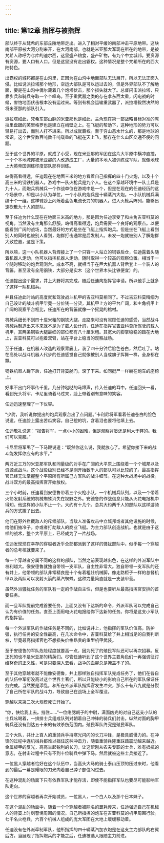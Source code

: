 ```yaml
---
---
---
```

title: 第12章 指挥与被指挥
---



部队终于从梵希的东部丘陵地带走出。进入了相对平缓的南部冲击平原地带。这块南部平原被大河分割来开，在大河南部，也就是米亚那大军现在所在的地带，是被梵希人称呼为仓库的迪尔西，这里盛产粮食，盛产矿物，有九个中立城邦。要资源有资源，要人口有人口。但是这里没有走出霸权。这种情况是整个梵希所在的西大陆特色。

出霸权的城邦都是在山沟里，正因为在山沟中地面部队无法展开，所以无法正面入侵。比如说派拉塔那个地形，空运大部队是可以运过去的，但是外界部队不了解地面，要是在山沟中偶尔藏着几个炮塔伏击，那个损失就大了。总督闪击派拉塔，只靠步兵和骑兵夺取一个个峰岛。至于重武器之类的存在拿东西太重，闪电战的时候，害怕地面伏击根本没有运过来。等到有机会运输重武器了，派拉塔毅然决然的将米亚那的部队引入。

派拉塔如此，梵希东部山脉的米亚那也是如此，主角现在第一部战略目标对准的席拉里盘踞的芙里格罗也是建立在峭壁之上。在飞艇的帮助下，这种地形的势力可以轻易打出去，而别人打不进来。所以成就霸权。至于穷山恶水什么的，那是地球的常识。这个世界数百吨数千吨载重的飞艇在天上飞，那存在什么山区交通不便的问题。

至于这个世界的平原，就成了小受，现在米亚那的军团在这片大平原中横冲直撞，一个个本地城邦被米亚那的人改造成工厂，大量的本地人被训练成军队，就像地球上大英帝国训练印度部队那样训练。

站得高看得远，任迪现在在地面三米的地方看着自己指挥的四十门火炮，以及十个高三米的钢铁机器人。游戏中一队火枪兵是九个人。在这个穿越环境中一队士兵是九十人，而炮兵机械兵一个作战单位在游戏中是一个，但是在现在的任迪经历的这个场景中，却是以小队为单位，一个小队的炮兵是十辆蒸汽大炮。一小队机械兵满编十个一组。这样臂膀上闪烁着蓝色电流长刀的机器人，进入火枪兵阵列，能够迅速砍散九十人的部队。

至于任迪为什么现在在地面三米高的地方，那是因为任迪享受了和主角吉亚科莫的视角。当然没有主角那么舒服。站得高看得远，炮兵需要一个良好的观察点。以便能看到广阔的战场，当然最好的方式是坐在飞艇上指挥炮兵。但是坐在飞艇上看到别人的同时也被别人看到，炮群打击通常是后发制人。未发一炮就被别人了解炮群大致位置，这是下策。

所以嘛，这一小队机器人背焊接上了一个只容一人站立的钢铁后仓，任迪露着头随着机器人走动，他可以指挥机器人走动，随时取得一个较高的观察位置。相当于一个随时移动的炮兵观测台。成本不高，就相当于在巨大机器人背后套上一个装人的背篓。甚至没有全用钢铁，大部分是实木（这个世界木头比铁便宜）的。

任迪提出这个需求，井上大野将其完成，随后任迪向指挥官申请。所以他手上就多了这样一队机械兵。

并且任迪此时站的高度就和驾驶战斗机甲的吉亚科莫相同了。不过吉亚科莫精细为自己设计的战斗机甲毕竟一分价钱一分货，其机甲上方的平台广阔，和主角机甲上广阔的观察平台相比，任迪所在的背篓就像一个摇晃的棺材。

机械兵细长不到四十厘米粗的钢铁大腿，走路来可没有照顾任迪的感受，当然战斗机械兵制造出来本来就不是为了载人设计的，任迪在指挥官吉亚科莫所驾驶的载人机甲，其两条钢铁大腿最细的部位都有八十厘米粗。其宽大的脚掌稳稳的踏在大地上，吉亚科莫可以抱着双臂，站在平台上稳当的观察战场。

至于任迪，在机器人改造的观察背篓上，装了四十分钟后脸色苍白，然后吐了。站在高处以战斗机器人代步的任迪感觉自己就像被别人当成旗子挥舞一样，全身都在飘。

钢铁机器人蹲下后，任迪打开背篓舱门，滚了下来。如同挺尸一样躺在炮车的座椅上。

好事不出门坏事传千里。几分钟哒哒的马蹄声，传入任迪的耳中，任迪回头一看，看到光头将军，卡尼里骑着马过来，脸上带着别有意味的笑容。

任迪迅速整理了一下仪容。

“少尉，我听说你提出的炮兵观察台出了点问题。”卡利尼将军看着任迪苍白的脸色说道。任迪脸上露出苦瓜笑容。自己挖的坑，含着泪也要将他填上去。

任迪敬礼说道：“报告将军，一点小小的困难，但是观察背篓还是利大于弊的。我们可以克服。”

卡尼里将军甩了一下马鞭说道：“既然你这么说，我就放心了。希望你接下来的战斗能发挥你应有的水平。”

两万近三万的米亚那军队和同量级的对手在广阔的大平原上围绕着一个个城邦以及资源点战斗。这个战役级别已经不是刚开始数千人的部队可以比较的了。最高指挥官已经无法掌握整个平原所有所属己方军队的战斗细节。在这种大战场中的战役。战斗双方的最高指挥官开始放权。

三个小时前，任迪看到安德鲁带着三个火枪小队，一个机械兵队列，以及一个带着火箭发射系统的机械蜘蛛消失在视野之外。安德鲁的作战信息只能从火花电报机中得知。他这样的小队不止一个。大约有十几个。总共大约两千人的部队以这样游骑兵的方式撒了出去。

他们在野外拦截敌人的斥候部队，当敌人准备攻击中立城邦或者其他设施的时候，给他们抽冷子。亦或者打劫敌人的商业飞艇。为主力部队创造战机。也就是由于这样的战术，整个大平原上，已经成为了一片战场。

任迪发现现在幸存的穿越者近乎全部都派到了这样的骚扰部队中，似乎每一个穿越者的总考核就要来了。

每一个穿越者分属不同的这样的部队，当然之前表现越出色，在这样的外派军队中权利越大。像安德鲁就独自带领一支军队，自主性非常大。独自带领一支军队的还有井上，他带领的部队非常精良是十个有着粗壮机械脚，像走路柜子一样的总督机甲以及两队可以发射火箭的蒸汽蜘蛛。这种力量简直就是一支装甲营。

虽然外派骚扰任务的军队有一定的作战自主性，但是也要听从最高指挥官安排的首要任务。

而一旦军队提前完成首要任务，上面又没有下达新的命令，外派军队可以完成自己认为有价值的任务。直至上面用电火花电报给你下达新的任务。你将是这支小军队的指挥官。

每一个外派军队的作战任务是不同的，比如说井上，他指挥的军队价值高，防护强，执行任务的安全性最高，在几次命令中，吉亚科莫给了井上相当足的自我判断权，毕竟最高指挥官也不想损失价格昂贵的重型机甲武装。

至于安德鲁的军队危险程度就要高一点，因为死了的殖民军队还可以再次招募。反正死的也不是米亚那的精英们。尽管任迪听到了这个世界主要角色们一再强调征讨维努奇的正义性，可是只要深入去看，战争的血腥总是掩盖不了的。

至于其他穿越者就不能像安德鲁，井上那样独自指挥军队完成任务了，他们在各自的队伍中军衔没高过这个世界土著们，所以只能较小的影响自己所在的军队保证任务完成。当然要是添乱，和所在外派军队指挥官发生冲突，那么十有八九就是分裂了自己所在军队的战斗力，导致自己在战场上全军覆没。

穿越以来第二次大规模死亡开始了。

“你，快给我上去。挡住……”一位络腮胡子的中尉，满面凶光的对自己这支小队的士兵吆喝着，一排排士兵组成队列对朝着自己冲锋的骑兵们射击，纵然对面的胸甲骑兵还没有到达五十米的有效杀伤范围内。殖民军队终究是殖民军队。

三个大队，共计上百人的重骑兵手持寒光闪闪的长刀冲锋，是极具威慑力的。在冲锋的过程中连机械兵都难以挡住这种冲击力，随着重骑兵隆重踩踏震动越来越近。金属板甲的反光，高高举起锐利的长刀，让这帮刚从农夫专职的士兵，难有抵抗的意志，在射击过程中只有不到十位骑兵中弹下马。然后就被这些士兵接近了。

一位黑人穿越者恰好在这个队伍中，当高头大马的骑士泰山压顶的压过来时，他看到的最后一幕是耀眼的刀光向着自己脖子部位闪过去。

在这种混乱的场面下只有依靠军队才能存活，即使不能指挥军队也要尽可能影响军队走向。

这个世界的穿越者再次开始减员，一位黑人，一个白人以及那个日本妹子。

在这个混乱的场面中，随着一个个穿越者被除名的噩耗传来，任迪强迫自己在机械人的背篓上时刻警惕周围的情况。自己所指挥的炮车在吉亚科莫的机甲周围行驶。七千名火枪兵，六百个机械人组成的庞大军团在大地上缓缓移动着。

任迪没有在外派牵制军队，他所指挥的四十辆蒸汽加农炮是在这支主力部队的右翼后方。当展现了指挥炮兵的才能之后，任迪被选入跟随主力前进。